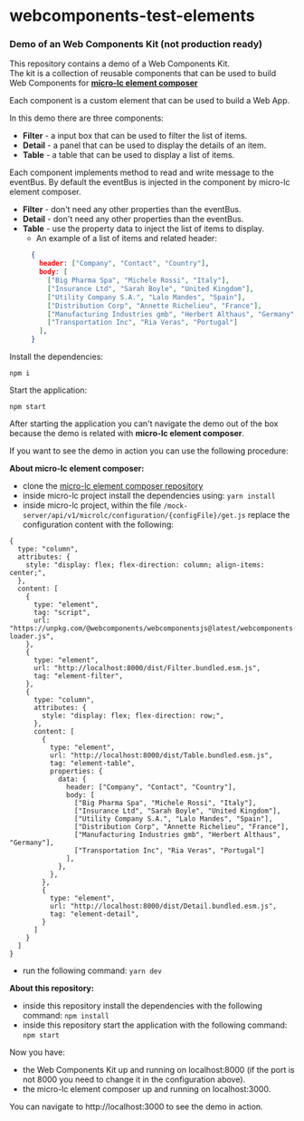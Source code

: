 # webcomponents-test-elements
### Demo of an Web Components Kit (not production ready)

This repository contains a demo of a Web Components Kit.  
The kit is a collection of reusable components that can be used to build Web Components for [**micro-lc element composer**](https://github.com/micro-lc/micro-lc-element-composer)   
  
Each component is a custom element that can be used to build a Web App.  

In this demo there are three components:

  * **Filter** - a input box that can be used to filter the list of items.
  * **Detail** - a panel that can be used to display the details of an item.
  * **Table** - a table that can be used to display a list of items.
  
Each component implements method to read and write message to the eventBus. By default the eventBus is injected in the component by micro-lc element composer.

  * **Filter** - don't need any other properties than the eventBus.
  * **Detail** - don't need any other properties than the eventBus.
  * **Table** - use the property data to inject the list of items to display.
    * An example of a list of items and related header:
    ```json
      {
        header: ["Company", "Contact", "Country"],
        body: [
          ["Big Pharma Spa", "Michele Rossi", "Italy"],
          ["Insurance Ltd", "Sarah Boyle", "United Kingdom"],
          ["Utility Company S.A.", "Lalo Mandes", "Spain"],
          ["Distribution Corp", "Annette Richelieu", "France"],
          ["Manufacturing Industries gmb", "Herbert Althaus", "Germany"],
          ["Transportation Inc", "Ria Veras", "Portugal"]
        ],
      }
      ```
  
Install the dependencies:
```
npm i
```

Start the application:
```
npm start 
```

After starting the application you can't navigate the demo out of the box because the demo is related with **micro-lc element composer**.

If you want to see the demo in action you can use the following procedure:

**About micro-lc element composer:**
  * clone the [micro-lc element composer repository](https://github.com/micro-lc/micro-lc-element-composer)
  * inside micro-lc project install the dependencies using: ``` yarn install ```
  * inside micro-lc project, within the file ```/mock-server/api/v1/microlc/configuration/{configFile}/get.js``` replace the configuration content with the following:
```
{
  type: "column",
  attributes: {
    style: "display: flex; flex-direction: column; align-items: center;",
  },
  content: [
    {
      type: "element",
      tag: "script",
      url: "https://unpkg.com/@webcomponents/webcomponentsjs@latest/webcomponents-loader.js",
    },
    {
      type: "element",
      url: "http://localhost:8000/dist/Filter.bundled.esm.js",
      tag: "element-filter",
    },
    {
      type: "column",
      attributes: {
        style: "display: flex; flex-direction: row;",
      },
      content: [
        {
          type: "element",
          url: "http://localhost:8000/dist/Table.bundled.esm.js",
          tag: "element-table",
          properties: {
            data: {
              header: ["Company", "Contact", "Country"],
              body: [
                ["Big Pharma Spa", "Michele Rossi", "Italy"],
                ["Insurance Ltd", "Sarah Boyle", "United Kingdom"],
                ["Utility Company S.A.", "Lalo Mandes", "Spain"],
                ["Distribution Corp", "Annette Richelieu", "France"],
                ["Manufacturing Industries gmb", "Herbert Althaus", "Germany"],
                ["Transportation Inc", "Ria Veras", "Portugal"]
              ],
            },
          },
        },
        {
          type: "element",
          url: "http://localhost:8000/dist/Detail.bundled.esm.js",
          tag: "element-detail",
        }
      ]
    }
  ]
}
```
  * run the following command: ``` yarn dev ```

**About this repository:**
  * inside this repository install the dependencies with the following command: ``` npm install ```
  * inside this repository start the application with the following command: ``` npm start ```


Now you have:
  * the Web Components Kit up and running on localhost:8000 (if the port is not 8000 you need to change it in the configuration above).
  * the micro-lc element composer up and running on localhost:3000.

You can navigate to http://localhost:3000 to see the demo in action.

